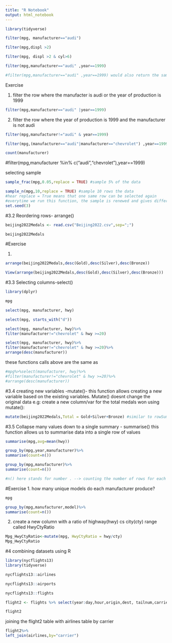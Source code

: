 ---
title: "R Notebook"
output: html_notebook
---
```{r}
library(tidyverse)
```
```{r}
filter(mpg, manufacturer=="audi")
```





```{r}
filter(mpg,displ >2)
```

```{r}
filter(mpg, displ >2 & cyl>6)
```





```{r}
filter(mpg,manufacturer=="audi" ,year==1999)
```

```{r}
#filter(mpg,manufacturer=="audi" ,year==1999) would also return the same result
```
Exercise 

1. filter the row where the manufacter is audi or the year of production is 1999
```{r}
filter(mpg,manufacturer=="audi" |year==1999)
```


2. filter the row where the year of production is 1999 and the manufacturer is not audi

```{r}
filter(mpg,manufacturer!="audi" & year==1999)
```



```{r}
filter(mpg,(manufacturer=="audi"|manufacturer=="chevrolet") ,year==1999)%>%

count(manufacturer)
```



#filter(mpg,manufacturer %in% c("audi","chevrolet"),year==1999)




selecting sample

```{r}
sample_frac(mpg,0.05,replace = TRUE) #sample 5% of the data
```

```{r}
sample_n(mpg,10,replace = TRUE) #sample 10 rows the data
#hear replace = True means that one same row can be selected again
#everytime we run this function, the sample is renewed and gives different sample. If we want the consistent result , we use set.seed(x) where x is a nunmber before calling the same function
set.seed(3)
```


#3.2 Reordering rows- arrange()

```{r}
beijing2022Medals <- read.csv("Beijing2022.csv",sep=";")
```

```{r}
beijing2022Medals
```
#Exercise

1. 


```{r}
arrange(beijing2022Medals,desc(Gold),desc(Silver),desc(Bronze))

View(arrange(beijing2022Medals,desc(Gold),desc(Silver),desc(Bronze)))
```

#3.3 Selecting columns-select()
```{r}
library(dplyr)
```

```{r}
mpg
```

```{r}
select(mpg, manufacturer, hwy)
```

```{r}
select(mpg, starts_with("d"))
```

```{r}
select(mpg, manufacturer, hwy)%>%
filter(manufacturer!="chevrolet" & hwy >=20)
```

```{r}
select(mpg, manufacturer, hwy)%>%
filter(manufacturer!="chevrolet" & hwy >=20)%>%
arrange(desc(manufacturer))
```

these functions calls above are the same as 

```{r}
#mpg%>%select(manufacturer, hwy)%>%
#filter(manufacturer!="chevrolet" & hwy >=20)%>%
#arrange(desc(manufacturer))
```

#3.4 creating new variables -mutate()- this function allows creating a new variable based on the existing variables. Mutate() doesnt change the original data
e.g: create a new column/var for the total medals won using mutate():

```{r}
mutate(beijing2022Medals,Total = Gold+Silver+Bronze) #similar to rowSums


```



#3.5 Collapse many values down to a single summary - summarise()
this function allows us to summarise data into a single row of values 
```{r}
summarise(mpg,avg=mean(hwy))
```


```{r}
group_by(mpg,year,manufacturer)%>%
summarise(count=n())
```

```{r}
group_by(mpg,manufacturer)%>%
summarise(count=n())

#n() here stands for number . --> counting the number of rows for each manufacturer
```

#Exercise
1. how many unique models do each manufacturer produce?

```{r}
mpg
```

```{r}
group_by(mpg,manufacturer,model)%>%
summarise(count=n())
```
2. create a new column with a ratio of highway(hwy) cs city(cty) range called HwyCtyRatio

```{r}
Mpg_HwyCtyRatio<-mutate(mpg, HwyCtyRatio = hwy/cty)
Mpg_HwyCtyRatio
```


#4 combining datasets using R

```{r}
library(nycflights13)
library(tidyverse)
```


```{r}
nycflights13::airlines
```

```{r}
nycflights13::airports
```

```{r}
nycflights13::flights
```


```{r}
flight2 <- flights %>% select(year:day,hour,origin,dest, tailnum,carrier)

```



```{r}
flight2
```
joining the flight2 table with airlines table by carrier 

```{r}


flight2%>%
left_join(airlines,by="carrier")

```



































